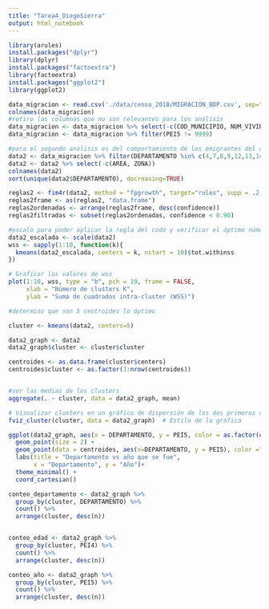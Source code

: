 ```yaml
---
title: "Tarea4_DiegoSierra"
output: html_notebook
---
```


```r
library(arules)
install.packages("dplyr")
library(dplyr)
install.packages("factoextra")
library(factoextra)
install.packages("ggplot2")
library(ggplot2)

data_migracion <- read.csv('./data/censo_2018/MIGRACION_BDP.csv', sep=",")
colnames(data_migracion)
#retiro las columnas que no son relevantes para los análisis
data_migracion <- data_migracion %>% select(-c(COD_MUNICIPIO, NUM_VIVIENDA, NUM_HOGAR, ID_EMIGRACION))
data_migracion <- data_migracion %>% filter(PEI5 != 9999)

#para el segundo analisis es del comportamiento de los emigrantes del área del altiplano Guatemalteco
data2 <- data_migracion %>% filter(DEPARTAMENTO %in% c(4,7,8,9,12,13,14) & AREA == 2)
data2 <- data2 %>% select(-c(AREA, ZONA))
colnames(data2)
sort(unique(data2$DEPARTAMENTO), decreasing=TRUE)

reglas2 <- fim4r(data2, method = "fpgrowth", target="rules", supp = .2, conf = .4)
reglas2frame <- as(reglas2, "data.frame")
reglas2ordenadas <- arrange(reglas2frame, desc(confidence))
reglas2filtradas <- subset(reglas2ordenadas, confidence < 0.90)

#escalo para poder aplicar la regla del codo y verificar el óptimo número de centroides
data2_escalada <- scale(data2)
wss <- sapply(1:10, function(k){
  kmeans(data2_escalada, centers = k, nstart = 10)$tot.withinss
})

# Graficar los valores de wss
plot(1:10, wss, type = "b", pch = 19, frame = FALSE,
     xlab = "Número de clusters K",
     ylab = "Suma de cuadrados intra-cluster (WSS)")

#determino que son 5 centroides lo óptimo

cluster <- kmeans(data2, centers=5)

data2_graph <- data2
data2_graph$cluster <- cluster$cluster

centroides <- as.data.frame(cluster$centers)
centroides$cluster <- as.factor(1:nrow(centroides))


#ver las medias de los clusters
aggregate(. ~ cluster, data = data2_graph, mean)

# Visualizar clusters en un gráfico de dispersión de los dos primeros componentes principales
fviz_cluster(cluster, data = data2_graph)  # Estilo de la gráfica

ggplot(data2_graph, aes(x = DEPARTAMENTO, y = PEI5, color = as.factor(cluster)))+
  geom_point(size = 2) +
  geom_point(data = centroides, aes(x=DEPARTAMENTO, y = PEI5), color ="red", size=4, shape=8)+
  labs(title = "Departamento vs año que se fue",
       x = "Departamento", y = "Año")+
  theme_minimal() +
  coord_cartesian()

conteo_departamento <- data2_graph %>%
  group_by(cluster, DEPARTAMENTO) %>%
  count() %>%
  arrange(cluster, desc(n))


conteo_edad <- data2_graph %>%
  group_by(cluster, PEI4) %>%
  count() %>%
  arrange(cluster, desc(n))

conteo_año <- data2_graph %>%
  group_by(cluster, PEI5) %>%
  count() %>%
  arrange(cluster, desc(n))
```
